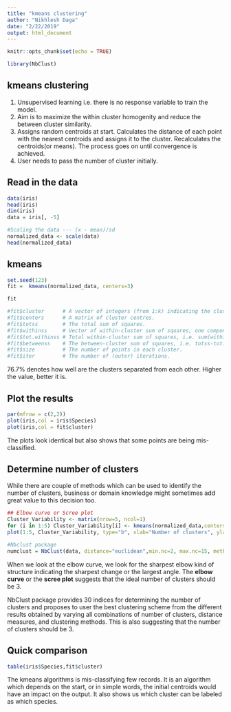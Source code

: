 ```yaml
---
title: "kmeans clustering"
author: "Nikhlesh Daga"
date: "2/22/2019"
output: html_document
---
```


```r
knitr::opts_chunk$set(echo = TRUE)
```

```r
library(NbClust)
```

## kmeans clustering

1. Unsupervised learning i.e. there is no response variable to train the model.     
2. Aim is to maximize the within cluster homogenity and reduce the between cluster similarity.    
3. Assigns random centroids at start. Calculates the distance of each point with the nearest centroids and assigns it to the cluster. Recalculates the centroids(or means). The process goes on until convergence is achieved.     
4. User needs to pass the number of cluster initially.      


## Read in the data


```r
data(iris)
head(iris)
dim(iris)
data = iris[, -5] 

#Scaling the data --- (x - mean)/sd
normalized_data <- scale(data)
head(normalized_data)
```

## kmeans

```r
set.seed(123)
fit =  kmeans(normalized_data, centers=3)

fit

#fit$cluster      # A vector of integers (from 1:k) indicating the cluster to which each point is allocated.
#fit$centers      # A matrix of cluster centres.
#fit$totss        # The total sum of squares.
#fit$withinss     # Vector of within-cluster sum of squares, one component per cluster.
#fit$tot.withinss # Total within-cluster sum of squares, i.e. sum(withinss).
#fit$betweenss    # The between-cluster sum of squares, i.e. totss-tot.withinss.
#fit$size         # The number of points in each cluster.
#fit$iter         # The number of (outer) iterations.
```

76.7% denotes how well are the clusters separated from each other. Higher the value, better it is. 

## Plot the results

```r
par(mfrow = c(2,2))
plot(iris,col = iris$Species)
plot(iris,col = fit$cluster)
```

The plots look identical but also shows that some points are being mis-classified.

## Determine number of clusters

While there are couple of methods which can be used to identify the number of clusters, business or domain knowledge might sometimes add great value to this decision too.

```r

## Elbow curve or Scree plot
Cluster_Variability <- matrix(nrow=5, ncol=1)
for (i in 1:5) Cluster_Variability[i] <- kmeans(normalized_data,centers=i, nstart=4)$tot.withinss
plot(1:5, Cluster_Variability, type="b", xlab="Number of clusters", ylab="Within groups sum of squares") 

#Nbclust package
numclust = NbClust(data, distance="euclidean",min.nc=2, max.nc=15, method="average")  
```

When we look at the elbow curve, we look for the sharpest elbow kind of structure indicating the sharpest change or the largest angle. The **elbow curve** or the **scree plot** suggests that the ideal number of clusters should be 3.

NbClust package provides 30 indices for determining the number of clusters and proposes to user the best clustering scheme from the different results obtained by varying all combinations of number of clusters, distance measures, and clustering methods. This is also suggesting that the number of clusters should be 3.


## Quick comparison

```r
table(iris$Species,fit$cluster)
```

The kmeans algorithms is mis-classifying few records. It is an algorithm which depends on the start, or in simple words, the initial centroids would have an impact on the output. It also shows us which cluster can be labeled as which species.